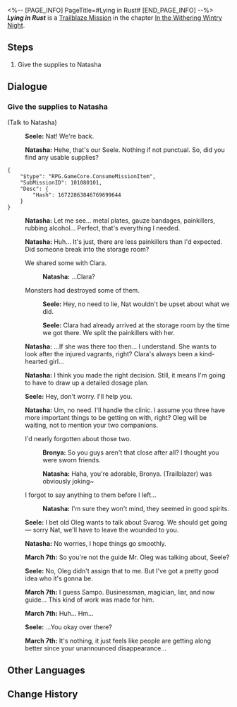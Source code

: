 <%-- [PAGE_INFO]
PageTitle=#Lying in Rust#
[END_PAGE_INFO] --%>
{{Stub|Dialogue.}}
{{Mission Infobox
|id            = 1010801
|title         = 
|image         = Mission Lying in Rust.png{{subst:void|<!--$UPLOAD:<<SpriteOutput/Chronicle/1010801.png>-<Mission Lying in Rust.png>-<Fate's Atlas Images>>-->}}
|type          = Trailblaze
|event_name    = 
|chapter       = In the Withering Wintry Night
|requirements  = [[Trailblaze Mission]] ''[[The Past Will Return as an Avalanche]]'' completed
|summary       = Wildfire has finally sided with the Nameless due to March 7th and Dan Heng's mediation. Now, your goals are crystal clear: Do your best in diplomacy with Svarog and if all fails, Wildfire will be ready for battle.<br />It is time to proceed to the Robot Settlement for negotiation.
|characters    = Bronya; March 7th; Natasha; Seele; Trailblazer
|startLocation = [[Jarilo-VI]] - [[Boulder Town]]
|world         = Jarilo-VI
|area          = Boulder Town
|prev          = The Past Will Return as an Avalanche
|next          = To Rot or to Burn
|rewards       = Natasha*1
}}
'''''Lying in Rust''''' is a [[Trailblaze Mission]] in the chapter [[In the Withering Wintry Night]].

==Steps==
# Give the supplies to Natasha

<!--
==Gameplay Notes==

--><!--
==Trial Character==

-->
==Dialogue==
{{Stub Dialogue}}

===Give the supplies to Natasha{{subst:void|<!--101080101-->}}===
{{Mission Description|type=trailblaze|location=Boulder Town|You come to an agreement: Give Clara half of the painkillers to take back for the vagrants.<br />Even though Natasha isn't the type of person to lose her mind over something like this, you still feel a little bad and troubled...<br />How will Natasha react to this? Guess you'll have to ask her personally to find out.}}
{{Dialogue Start}}

;(Talk to Natasha)
:{{A|VO chapter1 5 seele 201.ogg}} '''Seele:''' Nat! We're back.
:{{A|VO chapter1 5 natasha 201.ogg}} '''Natasha:''' Hehe, that's our Seele. Nothing if not punctual. So, did you find any usable supplies?
<pre>{
	"$type": "RPG.GameCore.ConsumeMissionItem",
	"SubMissionID": 101080101,
	"Desc": {
		"Hash": 16722863846769699644
	}
}</pre>
:{{A|VO chapter1 5 natasha 202.ogg}} '''Natasha:''' Let me see... metal plates, gauze bandages, painkillers, rubbing alcohol... Perfect, that's everything I needed.
:{{A|VO chapter1 5 natasha 203.ogg}} '''Natasha:''' Huh... It's just, there are less painkillers than I'd expected. Did someone break into the storage room?
:{{DIcon|Arrow}} We shared some with Clara.
::{{A|VO chapter1 5 natasha 204.ogg}} '''Natasha:''' ...Clara?
:{{DIcon|Arrow}} Monsters had destroyed some of them.
::{{A|VO chapter1 5 seele 202.ogg}} '''Seele:''' Hey, no need to lie, Nat wouldn't be upset about what we did.
::{{A|VO chapter1 5 seele 203.ogg}} '''Seele:''' Clara had already arrived at the storage room by the time we got there. We split the painkillers with her.
:{{A|VO chapter1 5 natasha 205.ogg}} '''Natasha:''' ...If she was there too then... I understand. She wants to look after the injured vagrants, right? Clara's always been a kind-hearted girl...
:{{A|VO chapter1 5 natasha 206.ogg}} '''Natasha:''' I think you made the right decision. Still, it means I'm going to have to draw up a detailed dosage plan.
:{{A|VO chapter1 5 seele 204.ogg}} '''Seele:''' Hey, don't worry. I'll help you.
:{{A|VO chapter1 5 natasha 207.ogg}} '''Natasha:''' Um, no need. I'll handle the clinic. I assume you three have more important things to be getting on with, right? Oleg will be waiting, not to mention your two companions.
:{{DIcon|Arrow}} I'd nearly forgotten about those two.
::{{A|VO chapter1 5 bronya 201.ogg}} '''Bronya:''' So you guys aren't that close after all? I thought you were sworn friends.
::{{A|VO chapter1 5 natasha 208 m.ogg}} {{A|VO chapter1 5 natasha 208 f.ogg}} '''Natasha:''' Haha, you're adorable, Bronya. (Trailblazer) was obviously joking~
:{{DIcon|Arrow}} I forgot to say anything to them before I left...
::{{A|VO chapter1 5 natasha 209.ogg}} '''Natasha:''' I'm sure they won't mind, they seemed in good spirits.
:{{A|VO chapter1 5 seele 205.ogg}} '''Seele:''' I bet old Oleg wants to talk about Svarog. We should get going &mdash; sorry Nat, we'll have to leave the wounded to you.
:{{A|VO chapter1 5 natasha 210.ogg}} '''Natasha:''' No worries, I hope things go smoothly.
:{{A|VO chapter1 5 mar7th 205.ogg}} '''March 7th:''' So you're not the guide Mr. Oleg was talking about, Seele?
:{{A|VO chapter1 5 seele 210.ogg}} '''Seele:''' No, Oleg didn't assign that to me. But I've got a pretty good idea who it's gonna be.
:{{A|VO chapter1 5 mar7th 206.ogg}} '''March 7th:''' I guess Sampo. Businessman, magician, liar, and now guide... This kind of work was made for him.
:{{A|VO chapter1 5 mar7th 207.ogg}} '''March 7th:''' Huh... Hm...
:{{A|VO chapter1 5 seele 211.ogg}} '''Seele:''' ...You okay over there?
:{{A|VO chapter1 5 mar7th 208.ogg}} '''March 7th:''' It's nothing, it just feels like people are getting along better since your unannounced disappearance...
{{Dialogue End}}

==Other Languages==
{{Other Languages
|en   = Lying in Rust
|zhs  = 躺在铁锈中
|zht  = 躺在鐵鏽中
|ja   = 錆の中に横たわる
|ko   = 쇳물에 눕힌 몸
|es   = Entre el óxido
|fr   = Au milieu de la rouille
|ru   = Лежащие среди ржавчин
|th   = เอนกายท่ามกลางสนิม
|vi   = Nằm Trong Gỉ Sắt
|de   = Im Rost liegen
|id   = Berbaring di Atas Besi Karat
|pt   = Na Ferrugem
}}

==Change History==
{{Change History|1.0}}
